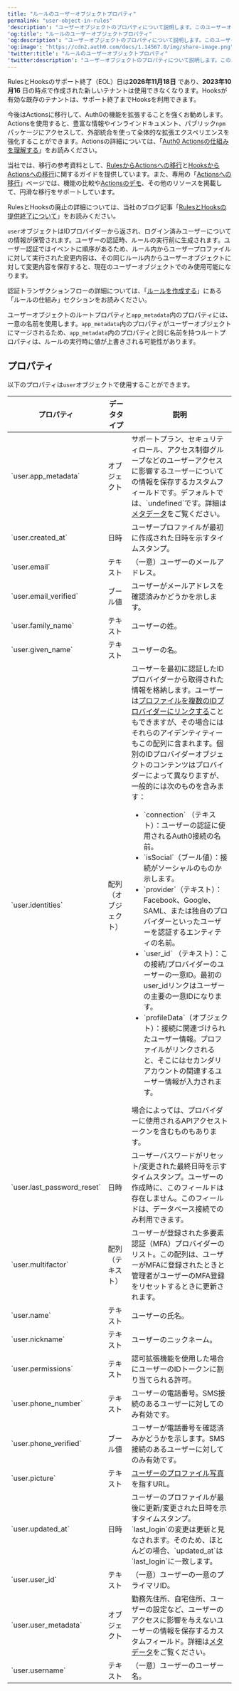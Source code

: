 ---
title: "ルールのユーザーオブジェクトプロパティ"
permalink: "user-object-in-rules"
'description': "ユーザーオブジェクトのプロパティについて説明します。このユーザーオブジェクトはIDプロバイダーから返され、ログイン済みユーザーについての情報が保管されます。"
'og:title': "ルールのユーザーオブジェクトプロパティ"
'og:description': "ユーザーオブジェクトのプロパティについて説明します。このユーザーオブジェクトはIDプロバイダーから返され、ログイン済みユーザーについての情報が保管されます。"
'og:image': "https://cdn2.auth0.com/docs/1.14567.0/img/share-image.png"
'twitter:title': "ルールのユーザーオブジェクトプロパティ"
'twitter:description': "ユーザーオブジェクトのプロパティについて説明します。このユーザーオブジェクトはIDプロバイダーから返され、ログイン済みユーザーについての情報が保管されます。"
---

<Warning>

RulesとHooksのサポート終了（EOL）日は**2026年11月18日** であり、**2023年10月16** 日の時点で作成された新しいテナントは使用できなくなります。Hooksが有効な既存のテナントは、サポート終了までHooksを利用できます。

今後はActionsに移行して、Auth0の機能を拡張することを強くお勧めします。Actionsを使用すると、豊富な情報やインラインドキュメント、パブリック`npm`パッケージにアクセスして、外部統合を使って全体的な拡張エクスペリエンスを強化することができます。Actionsの詳細については、「[Auth0 Actionsの仕組みを理解する](/docs/ja-jp/customize/actions/actions-overview)」をお読みください。

当社では、移行の参考資料として、[RulesからActionsへの移行](/docs/ja-jp/customize/actions/migrate/migrate-from-rules-to-actions)と[HooksからActionsへの移行](/docs/ja-jp/customize/actions/migrate/migrate-from-hooks-to-actions)に関するガイドを提供しています。また、専用の「[Actionsへの移行](https://auth0.com/extensibility/movetoactions)」ページでは、機能の比較や[Actionsのデモ](https://www.youtube.com/watch?v=UesFSY1klrI)、その他のリソースを掲載して、円滑な移行をサポートしています。

RulesとHooksの廃止の詳細については、当社のブログ記事「[RulesとHooksの提供終了について](https://auth0.com/blog/preparing-for-rules-and-hooks-end-of-life/)」をお読みください。

</Warning>

`user`オブジェクトはIDプロバイダーから返され、ログイン済みユーザーについての情報が保管されます。ユーザーの認証時、ルールの実行前に生成されます。ユーザー認証ではイベントに順序があるため、ルール内からユーザープロファイルに対して実行された変更内容は、その同じルール内からユーザーオブジェクトに対して変更内容を保存すると、現在のユーザーオブジェクトでのみ使用可能になります。

認証トランザクションフローの詳細については、「[ルールを作成する](/docs/ja-jp/customize/rules/create-rules)」にある「ルールの仕組み」セクションをお読みください。

<Warning>

ユーザーオブジェクトのルートプロパティと`app_metadata`内のプロパティには、一意の名前を使用します。`app_metadata`内のプロパティがユーザーオブジェクトにマージされるため、`app_metadata`内のプロパティと同じ名前を持つルートプロパティは、ルールの実行時に値が上書きされる可能性があります。

</Warning>

## プロパティ

以下のプロパティは`user`オブジェクトで使用することができます。

<table class="table">
<thead>
<tr>
<th>プロパティ</th>
<th>データタイプ</th>
<th>説明</th>
</tr>
</thead>
<tbody>
<tr>
<td>`user.app_metadata`</td>
<td>オブジェクト</td>
<td>サポートプラン、セキュリティロール、アクセス制御グループなどのユーザーアクセスに影響するユーザーについての情報を保存するカスタムフィールドです。デフォルトでは、`undefined`です。詳細は<a href="/docs/ja-jp/users/metadata">メタデータ</a>をご覧ください。</td>
</tr>
<tr>
<td>`user.created_at`</td>
<td>日時</td>
<td>ユーザープロファイルが最初に作成された日時を示すタイムスタンプ。</td>
</tr>
<tr>
<td>`user.email`</td>
<td>テキスト</td>
<td>（一意）ユーザーのメールアドレス。</td>
</tr>
<tr>
<td>`user.email_verified`</td>
<td>ブール値</td>
<td>ユーザーがメールアドレスを確認済みかどうかを示します。</td>
</tr>
<tr>
<td>`user.family_name`</td>
<td>テキスト</td>
<td>ユーザーの姓。</td>
</tr>
<tr>
<td>`user.given_name`</td>
<td>テキスト</td>
<td>ユーザーの名。</td>
</tr>
<tr>
<td>`user.identities`</td>
<td>配列（オブジェクト）</td>
<td>ユーザーを最初に認証したIDプロバイダーから取得された情報を格納します。ユーザーは<a href="/docs/ja-jp/users/user-account-linking">プロファイルを複数のIDプロバイダーにリンクする</a>こともできますが、その場合にはそれらのアイデンティティーもこの配列に含まれます。個別のIDプロバイダーオブジェクトのコンテンツはプロバイダーによって異なりますが、一般的には次のものを含みます：<ul>
<li>`connection` （テキスト）：ユーザーの認証に使用されるAuth0接続の名前。</li>
<li>`isSocial`（ブール値）：接続がソーシャルのものか示します。</li>
<li>`provider`（テキスト）：Facebook、Google、SAML、または独自のプロバイダーといったユーザーを認証するエンティティの名前。</li>
<li>`user_id` （テキスト）：この接続/プロバイダーのユーザーの一意ID。最初のuser_idリンクはユーザーの主要の一意IDになります。</li>
<li>`profileData`（オブジェクト）：接続に関連づけられたユーザー情報。プロファイルがリンクされると、そこにはセカンダリアカウントの関連するユーザー情報が入力されます。</li></ul>
場合によっては、プロバイダーに使用されるAPIアクセストークンを含むものもあります。</td>
</tr>
<tr>
<td>`user.last_password_reset`</td>
<td>日時</td>
<td>ユーザーパスワードがリセット/変更された最終日時を示すタイムスタンプ。ユーザーの作成時に、このフィールドは存在しません。このフィールドは、データベース接続でのみ利用できます。</td>
</tr>
<tr>
<td>`user.multifactor`</td>
<td>配列（テキスト）</td>
<td>ユーザーが登録された多要素認証（<Tooltip id="react-containers-DefinitionTooltip-0">MFA</Tooltip>）プロバイダーのリスト。この配列は、ユーザーがMFAに登録されたときと管理者がユーザーのMFA登録をリセットするときに更新されます。</td>
</tr>
<tr>
<td>`user.name`</td>
<td>テキスト</td>
<td>ユーザーの氏名。</td>
</tr>
<tr>
<td>`user.nickname`</td>
<td>テキスト</td>
<td>ユーザーのニックネーム。</td>
</tr>
<tr>
<td>`user.permissions`</td>
<td>テキスト</td>
<td>認可拡張機能を使用した場合にユーザーのIDトークンに割り当てられる許可。</td>
</tr>
<tr>
<td>`user.phone_number`</td>
<td>テキスト</td>
<td>ユーザーの電話番号。SMS接続のあるユーザーに対してのみ有効です。</td>
</tr>
<tr>
<td>`user.phone_verified`</td>
<td>ブール値</td>
<td>ユーザーが電話番号を確認済みかどうかを示します。SMS接続のあるユーザーに対してのみ有効です。</td>
</tr>
<tr>
<td>`user.picture`</td>
<td>テキスト</td>
<td><a href="/docs/ja-jp/users/change-user-picture">ユーザーのプロファイル写真</a> を指すURL。</td>
</tr>
<tr>
<td>`user.updated_at`</td>
<td>日時</td>
<td>ユーザーのプロファイルが最後に更新/変更された日時を示すタイムスタンプ。`last_login`の変更は更新と見なされます。そのため、ほとんどの場合、`updated_at`は`last_login`に一致します。</td>
</tr>
<tr>
<td>`user.user_id`</td>
<td>テキスト</td>
<td>（一意）ユーザーの一意のプライマリID。</td>
</tr>
<tr>
<td>`user.user_metadata`</td>
<td>オブジェクト</td>
<td>勤務先住所、自宅住所、ユーザーの設定など、ユーザーのアクセスに影響を与えないユーザーの情報を保存するカスタムフィールド。詳細は<a href="/docs/ja-jp/users/metadata">メタデータ</a>をご覧ください。</td>
</tr>
<tr>
<td>`user.username`</td>
<td>テキスト</td>
<td>（一意）ユーザーのユーザー名。</td>
</tr>
</tbody>
</table>